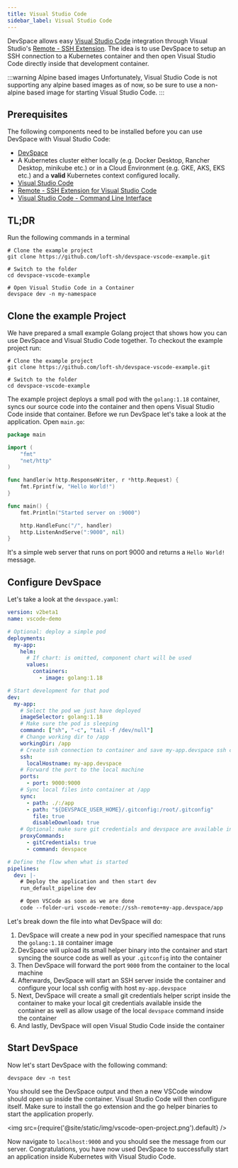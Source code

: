 ```yaml
---
title: Visual Studio Code
sidebar_label: Visual Studio Code
---
```


DevSpace allows easy [Visual Studio Code](https://code.visualstudio.com/) integration through Visual Studio's [Remote - SSH Extension](https://marketplace.visualstudio.com/items?itemName=ms-vscode-remote.remote-ssh).
The idea is to use DevSpace to setup an SSH connection to a Kubernetes container and then open Visual Studio Code directly inside that development container.

:::warning Alpine based images
Unfortunately, Visual Studio Code is not supporting any alpine based images as of now, so be sure to use a non-alpine based image for starting Visual Studio Code.
:::

## Prerequisites

The following components need to be installed before you can use DevSpace with Visual Studio Code:
- [DevSpace](https://devspace.sh/docs/getting-started/installation)
- A Kubernetes cluster either locally (e.g. Docker Desktop, Rancher Desktop, minikube etc.) or in a Cloud Environment (e.g. GKE, AKS, EKS etc.) and a **valid** Kubernetes context configured locally.
- [Visual Studio Code](https://code.visualstudio.com/)
- [Remote - SSH Extension for Visual Studio Code](https://marketplace.visualstudio.com/items?itemName=ms-vscode-remote.remote-ssh)
- [Visual Studio Code - Command Line Interface](https://code.visualstudio.com/docs/editor/command-line)

## TL;DR

Run the following commands in a terminal
```
# Clone the example project
git clone https://github.com/loft-sh/devspace-vscode-example.git

# Switch to the folder
cd devspace-vscode-example

# Open Visual Studio Code in a Container
devspace dev -n my-namespace
```

## Clone the example Project

We have prepared a small example Golang project that shows how you can use DevSpace and Visual Studio Code together. To checkout the example project run:

```
# Clone the example project
git clone https://github.com/loft-sh/devspace-vscode-example.git

# Switch to the folder
cd devspace-vscode-example
```

The example project deploys a small pod with the `golang:1.18` container, syncs our source code into the container and then opens Visual Studio Code inside that container. Before we run DevSpace let's take a look at the application. Open `main.go`:
```go
package main

import (
	"fmt"
	"net/http"
)

func handler(w http.ResponseWriter, r *http.Request) {
	fmt.Fprintf(w, "Hello World!")
}

func main() {
	fmt.Println("Started server on :9000")

	http.HandleFunc("/", handler)
	http.ListenAndServe(":9000", nil)
}
```
It's a simple web server that runs on port 9000 and returns a `Hello World!` message.

## Configure DevSpace

Let's take a look at the `devspace.yaml`:
```yaml
version: v2beta1
name: vscode-demo

# Optional: deploy a simple pod
deployments:
  my-app:
    helm:
      # If chart: is omitted, component chart will be used
      values:
        containers:
          - image: golang:1.18

# Start development for that pod
dev:
  my-app:
    # Select the pod we just have deployed
    imageSelector: golang:1.18
    # Make sure the pod is sleeping
    command: ["sh", "-c", "tail -f /dev/null"]
    # Change working dir to /app
    workingDir: /app
    # Create ssh connection to container and save my-app.devspace ssh configuration to ~/.ssh/config
    ssh:
      localHostname: my-app.devspace
    # Forward the port to the local machine
    ports:
      - port: 9000:9000
    # Sync local files into container at /app
    sync:
      - path: ./:/app
      - path: "${DEVSPACE_USER_HOME}/.gitconfig:/root/.gitconfig"
        file: true
        disableDownload: true
    # Optional: make sure git credentials and devspace are available inside the container
    proxyCommands:
      - gitCredentials: true
      - command: devspace

# Define the flow when what is started
pipelines:
  dev: |-
    # Deploy the application and then start dev
    run_default_pipeline dev

    # Open VSCode as soon as we are done
    code --folder-uri vscode-remote://ssh-remote+my-app.devspace/app
```

Let's break down the file into what DevSpace will do:
1. DevSpace will create a new pod in your specified namespace that runs the `golang:1.18` container image
2. DevSpace will upload its small helper binary into the container and start syncing the source code as well as your `.gitconfig` into the container
3. Then DevSpace will forward the port `9000` from the container to the local machine
4. Afterwards, DevSpace will start an SSH server inside the container and configure your local ssh config with host `my-app.devspace`
5. Next, DevSpace will create a small git credentials helper script inside the container to make your local git credentials available inside the container as well as allow usage of the local `devspace` command inside the container
6. And lastly, DevSpace will open Visual Studio Code inside the container

## Start DevSpace

Now let's start DevSpace with the following command:
```
devspace dev -n test
```

You should see the DevSpace output and then a new VSCode window should open up inside the container. Visual Studio Code will then configure itself. Make sure to install the go extension and the go helper binaries to start the application properly.

<img src={require('@site/static/img/vscode-open-project.png').default} />

Now navigate to `localhost:9000` and you should see the message from our server. Congratulations, you have now used DevSpace to successfully start an application inside Kubernetes with Visual Studio Code.




